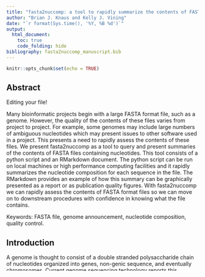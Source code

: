 ```yaml
---
title: "fasta2nuccomp: a tool to rapidly summarize the contents of FASTA files containing nucleotides"
author: "Brian J. Knaus and Kelly J. Vining"
date: "`r format(Sys.time(), '%Y, %B %d')`"
output: 
  html_document:
    toc: true
    code_folding: hide
bibliography: fasta2nuccomp_manuscript.bib
---
```


```r
knitr::opts_chunk$set(echo = TRUE)
```


## Abstract
Editing your file!

Many bioinformatic projects begin with a large FASTA format file, such as a genome.
However, the quality of the contents of these files varies from project to project.
For example, some genomes may include large numbers of ambiguous nucleotides which may present issues to other software used in a project.
This presents a need to rapidly assess the contents of these files.
We present fasta2nuccomp as a tool to query and present summaries of the contents of FASTA files containing nucleotides.
This tool consists of a python script and an RMarkdown document.
The python script can be run on local machines or high performance computing facilities and it rapidly summarizes the nucleotide composition for each sequence in the file.
The RMarkdown provides an example of how this summary can be graphically presented as a report or as publication quality figures.
With fasta2nuccomp we can rapidly assess the contents of FASTA format files so we can move on to downstream procedures with confidence in knowing what the file contains.


Keywords: FASTA file, genome announcement, nucleotide composition, quality control.


## Introduction


A genome is thought to consist of a double stranded polysaccharide chain of nucleotides organized into genes, non-genic sequence, and eventually chromosomes.
Current genome sequencing technology reports this biochemical structure in a text file organized in the FASTA format.
Genomics projects therefore involve managing FASTA files.
Part of this management involves summarizing the contents of these large files in order to validate their contents as well as aid in project organization.
Currently, part of the management of these files involves collection of summaries of the FASTA files from the various workflow outputs.
This creates a situation where a significant amount of project time is invested in determining which summaries are available from which output and how to present this information.


Various tools for summarizing bioinformatic exist, but they are currently distributed among many software programs designed to work on various file formats.
For example, the software FastQC [@andrews2010fastqc; @bioinformatics2011fastqc] summarizes raw sequencing reads in the FASTQ format that are a typical result from Illumina sequencing.
The trimmomatic [@bolger2014trimmomatic] attempts to remove nucleotides from low quality Illumina sequencing data.
In order to infer whether gene space has been well assembled BUSCO [@seppey2019busco] queries for conserved genes from several databases throughout the phylogenetic tree of life.
Blobtools [@laetsch2017blobtools] uses GC content and read coverage to attempt to improve assemblies.
Some of these tools are not specific to FASTA format data, or may be a part of a more computationally expensive analysis that may be undesireable to repeat if only a summary is desired.
A solution specific to data in the FASTA format that provides several summaries of the data, examples of the presentation of these summaries, as well as the flexibility to allow the end user to customize these summaries would aid the management of genomics projects as well as the presentation of this information in genome announcements and pangenomic investigations.


We present fasta2nuccomp, a suite of tools intended to summarize the content of FASTA format files that contain nucleotides.
These tools consist of a python script that summarizes the FASTA file in a tabular format and an RMarkdown script that numerically and graphically summarize the tabular data.
Together, these scripts provide a rapid way to summarize the contents of FASTA files and present this information in publication quality graphics, as well as reports for internal use.
The use of RMarkdown not only provides an example of how to present this data in a visual format, it also provides a working example for how the end user can customize this presentation.


## Methods


The repository fasta2nuccomp contains a python script, an RMarkdown script, example data, and example output.
The python script takes a FASTA format file consisting of nucleotides as input.
The python (≥ 3.8.2) script uses biopython [@cock2009biopython] to read in the file and to collect the length, as well as the (case sensitive) number of nucleotides and IUPAC ambiguous nucleotides.
This information is output to a comma delimited text file.
This script can be run independently or can be called from the RMarkdown script.
The RMarkdown [@rmarkdown] script uses R [@R] and reads in the comma delimited text file and summarizes it.
Graphical summaries are made using ggplot2 [@ggplot2] and ggpubr [@ggpubr] and consist of histograms of A, T, G, and C content, length of sequences, IUPAC ambiguity nucleotides (excluding A, C, G, T, and N), undetermined nucleotides (N), as well as a sanity check for unexpected characters.
Numerical summaries are made as well such as the total number of nucleotides, N50, the number of sequences, and the median for these histograms.
Examples are provided on how to output these graphical summaries to \*.png format and publication quality \*.tiff format.
The *Saccharomyces cerevisiae* [genome](http://sgd-archive.yeastgenome.org/sequence/S288C_reference/genome_releases/) [@engel2014reference] has been included as an example and a form of unit test.
Benchmarking was performed on a MacBook Pro with a 2.6 GHz Quad-Core Intel Core i7 CPU and 16 GB 1600 MHz DDR3 RAM.


## Results

The python script "fasta2nuccomp.py" processed the 12 Mbp yeast genome, consisting of 17 sequences, in 0.5 seconds.
This resulted in a comma delimited text file consisting of 18 rows, a header describing the column contents, and a row for each of the 17 sequences in the S288C genome.
This file included a column for the Id of each sequence, it's length, and the number of each nucleotide (A, C, G, T) as well as each ambiguous nucleotide all in a case sensitive manner (to accommodate masking).
The RMarkdown script ```fasta2nuccomp.Rmd``` reads in this tabular data and demonstrates how to create individual plots for information from the output of the python script and how to make a publication quality composite plot summarizing multiple data features.
An example of this plot is presented in Figure 1.
Execution of this RMarkdown script, including checks for dependencies, the call to the python script, and the rendering of graphics, required 7.5 seconds.


```r
knitr::include_graphics("S288C_genome.png")
```


## Discussion

We present fasta2nuccomp as a suite of tools that utilizes the speed of python and Biopython [@cock2009biopython] with the graphics and RMarkdown [@allaire_etal2021] report generation of R [@R] to summarize the contents of FASTA files containing nucleotides.
A python script counts the length and nucleotide content for each sequence and saves this information as a comma delimited text file.
This script can be run on a local workstation or be deployed in a high performance computing environment.
The file resulting from this script can either be moved to a local machine, or processing can simply continue if already working on a local workstation.
These per sequence summaries can be further summarized, such as calculating N50 or the number of sequences in the file, or their distribution can be visualized using graphical tools, such as histograms, in R.
The tool fasta2nuccomp provides an RMarkdown script to demonstrate these tasks and provides the user the option for customization.
The RMarkdown can be compiled into several formats, such as \*.html and \*.pdf, to provide a report that includes descriptive text as well as graphics and tables produced in R.
Because the R code to produce summaries is included in this RMarkdown document the workflow is documented and the end user is also free to customize these examples to fit their specific needs.


Currently, there are a diversity of software tools that output various summaries.
But there does not appear to be a tool to efficiently provides a standardized suite of summaries.
Instead, investigators find themselves collating summaries from several outputs and then presenting this information in a uniform manner.
Some of these summaries are output at the end of a time intensive analysis (such as assembly), a step that is typically not justified if only a summary is desired.
For example, an investigator may obtain an accessioned version of a genome and want to validate the published values.
This is particularly important because some publications may summarize assembled "chromosomes" while accessions versions may include unplaced contigs, the mitochondrion and perhaps a chloroplast.
Having a rapid tool to calculate many summaries provides a quick way to validate if downloaded data files matched the published description.
Because the summary table is saved as a text file and all of the code was made available other users have the potential to invent combinations of this information that the present authors never imagined.
The tool fasta2nuccomp provides rapid summaries of genomes as an initial step for workflows in FASTA based genomic investigations.



# References

